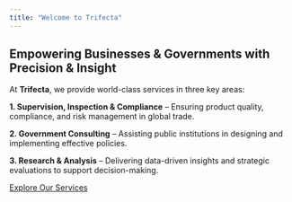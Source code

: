```yaml
---
title: "Welcome to Trifecta"
---
```


::: lang-en
# **Empowering Businesses & Governments with Precision & Insight**

At **Trifecta**, we provide world-class services in three key areas:

**1. Supervision, Inspection & Compliance** – Ensuring product quality, compliance, and risk management in global trade.\

**2. Government Consulting** – Assisting public institutions in designing and implementing effective policies.\

**3. Research & Analysis** – Delivering data-driven insights and strategic evaluations to support decision-making.

[Explore Our Services](services.qmd)
:::

::: {.lang-es style="display: none;"}
# **Empoderando Empresas y Gobiernos con Precisión y Conocimiento**

En **Trifecta**, ofrecemos servicios de primer nivel en tres áreas clave:

**1. Supervisión, Inspección y Cumplimiento** – Garantizando la calidad de los productos, el cumplimiento normativo y la gestión de riesgos en el comercio internacional.\

**2. Consultoría para Gobiernos** – Apoyando a instituciones públicas en el diseño e implementación de políticas efectivas.\

**3. Investigación y Análisis** – Proporcionando conocimientos basados en datos y evaluaciones estratégicas para respaldar la toma de decisiones.

[Explora Nuestros Servicios](services.qmd)
:::

